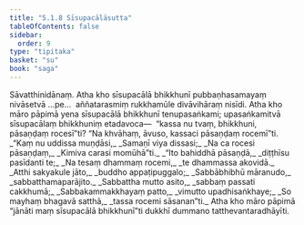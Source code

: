 ```yaml
---
title: "5.1.8 Sīsupacālāsutta"
tableOfContents: false
sidebar:
  order: 9
type: "tipitaka"
basket: "su"
book: "saga"
---
```



<DynamicBreadcrumb />

<Division number="169" book="saga" bookNo="12" page="135">

<Paragraph number="984" book="saga">
Sāvatthinidānaṃ. Atha kho sīsupacālā bhikkhunī pubbaṇhasamayaṃ nivāsetvā …pe…  aññatarasmiṃ rukkhamūle divāvihāraṃ nisīdi. Atha kho māro pāpimā yena sīsupacālā bhikkhunī tenupasaṅkami; upasaṅkamitvā sīsupacālaṃ bhikkhuniṃ etadavoca—  “kassa nu tvaṃ, bhikkhuni, pāsaṇḍaṃ rocesī”ti? “Na khvāhaṃ, āvuso, kassaci pāsaṇḍaṃ rocemī”ti.
</Paragraph>

<Paragraph number="985" type="verses" book="saga">
_“Kaṃ nu uddissa muṇḍāsi,_  
_Samaṇī viya dissasi;_  
_Na ca rocesi pāsaṇḍaṃ,_  
_Kimiva carasi momūhā”ti._  

</Paragraph>

<Paragraph number="986" type="verses" book="saga">
_“Ito bahiddhā pāsaṇḍā,_  
_diṭṭhīsu pasīdanti te;_  
_Na tesaṃ dhammaṃ rocemi,_  
_te dhammassa akovidā._  

</Paragraph>

<Paragraph number="987" type="verses" book="saga">
_Atthi sakyakule jāto,_  
_buddho appaṭipuggalo;_  
_Sabbābhibhū māranudo,_  
_sabbatthamaparājito._  

</Paragraph>

<Paragraph number="988" type="verses" book="saga">
_Sabbattha mutto asito,_  
_sabbaṃ passati cakkhumā;_  
_Sabbakammakkhayaṃ patto,_  
_vimutto upadhisaṅkhaye;_  
_So mayhaṃ bhagavā satthā,_  
_tassa rocemi sāsanan”ti._  

</Paragraph>

<Paragraph number="989" book="saga">
Atha kho māro pāpimā “jānāti maṃ sīsupacālā bhikkhunī”ti dukkhī dummano tatthevantaradhāyīti.
</Paragraph>
</Division>